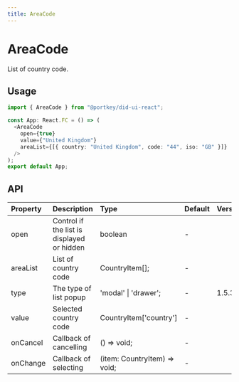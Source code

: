 ```yaml
---
title: AreaCode
---
```


# AreaCode

List of country code.

## Usage

```typescript
import { AreaCode } from "@portkey/did-ui-react";

const App: React.FC = () => (
  <AreaCode
    open={true}
    value={"United Kingdom"}
    areaList={[{ country: "United Kingdom", code: "44", iso: "GB" }]}
  />
);
export default App;
```

## API

| Property | Description                                | Type                         | Default | Version |
| :------- | :----------------------------------------- | :--------------------------- | :------ | :------ |
| open     | Control if the list is displayed or hidden | boolean                      | -       |         |
| areaList | List of country code                       | CountryItem[];               | -       |         |
| type     | The type of list popup                     | 'modal' \| 'drawer';         | -       | 1.5.3+  |
| value    | Selected country code                      | CountryItem['country']       | -       |         |
| onCancel | Callback of cancelling                     | () => void;                  | -       |         |
| onChange | Callback of selecting                      | (item: CountryItem) => void; | -       |         |
